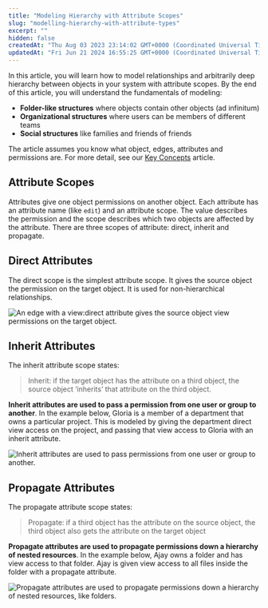 ```yaml
---
title: "Modeling Hierarchy with Attribute Scopes"
slug: "modelling-hierarchy-with-attribute-types"
excerpt: ""
hidden: false
createdAt: "Thu Aug 03 2023 23:14:02 GMT+0000 (Coordinated Universal Time)"
updatedAt: "Fri Jun 21 2024 16:55:25 GMT+0000 (Coordinated Universal Time)"
---
```

In this article, you will learn how to model relationships and arbitrarily deep hierarchy between <Glossary>object</Glossary>s in your system with attribute scopes. By the end of this article, you will understand the fundamentals of modeling:

- **Folder-like structures** where objects contain other objects (ad infinitum)
- **Organizational structures** where users can be members of different teams
- **Social structures** like families and friends of friends

The article assumes you know what <Glossary>object</Glossary>, <Glossary>edge</Glossary>s, attributes and <Glossary>permission</Glossary>s are. For more detail, see our [Key Concepts](/docs/guides/overview/key-concepts) article.

## Attribute Scopes

Attributes give one object permissions on another object. Each attribute has an <Glossary>attribute name</Glossary> (like `edit`) and an <Glossary>attribute scope</Glossary>. The value describes the permission and the scope describes which two objects are affected by the attribute. There are three scopes of attribute: direct, inherit and propagate. 

## Direct Attributes

The direct scope is the simplest attribute scope. It gives the source object the permission on the target object. It is used for non-hierarchical relationships. 

![An edge with a view:direct attribute gives the source object view permissions on the target object.](https://files.readme.io/00573c8-A_Attribute_Direct.jpg)


## Inherit Attributes

The inherit attribute scope states:

> Inherit: if the target <Glossary>object</Glossary> has the attribute on a third object, the source object ‘inherits’ that attribute on the third object.

**Inherit attributes are used to pass a permission from one user or group to another**. In the example below, Gloria is a member of a department that owns a particular project. This is modeled by giving the department direct view access on the project, and passing that view access to Gloria with an inherit attribute. 

![Inherit attributes are used to pass permissions from one user or group to another.](https://files.readme.io/1d9fe3e-A_Attribute_Inherit.jpg)


## Propagate Attributes

The propagate attribute scope states:

> Propagate: if a third <Glossary>object</Glossary> has the attribute on the source object, the third object also gets the attribute on the target object

**Propagate attributes are used to propagate permissions down a hierarchy of nested resources**. In the example below, Ajay owns a folder and has view access to that folder. Ajay is given view access to all files inside the folder with a propagate attribute.

![Propagate attributes are used to propagate permissions down a hierarchy of nested resources, like folders.](https://files.readme.io/2d23334-A_Attribute_Propagate.jpg)
